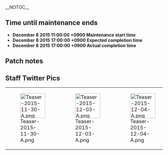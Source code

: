 __NOTOC__
<div style="float:right">{{Edit|Partials/Updates/2015_December_8th}}</div>

==Time until maintenance ends==
{{Timer
|time = December 8 2015 17:00:00 +0900
|style = font-weight:bold; color:#f00; font-size:14px;
|endClass = countdownComplete1
|endText = Maintenance has been completed.
}}
* '''December 8 2015 11:00:00 +0900 Maintenance start time'''
* '''December 8 2015 17:00:00 +0900 Expected completion time'''
* '''December 8 2015 17:00:00 +0900 Actual completion time'''

{{:Partials/Updates/2015_December_8th/Content|thread=true}}

==Patch notes==
{{MultiTweet
|MultiTweetID = Patch
|color = #ace
|title = Patch notes

|link01 = https://twitter.com/KanColle_STAFF/status/674132454853120000
|JP01 = 01▼秋イベント2015：期間限定海域の作戦完了<br>
秋イベント：2015期間限定海域【突入！海上輸送作戦】は、全作戦を終了致しました。<br>
作戦に参加された提督の皆さん、大変お疲れさまでした！
|EN01 = 01▼ End of the Fall 2015 Event<br> The Fall 2015 Event "Charge! Maritime Transport Operation!" has come to an end.<br>Good work, admirals! And stay salty.
|TL01 = [[User:Admiral Mikado|Admiral Mikado]]

|link02 = https://twitter.com/KanColle_STAFF/status/674132844650696704
|JP02 = 02▼「初風」に【季節限定艦娘グラフィック】実装<br>
駆逐艦「初風」に【季節限定艦娘グラフィック】が実装されます。クリスマスmodeの「初風」、どうぞよろしくお願い致します！※次メンテまで期間限定で、南西諸島海域及び北方海域のExtra Operationでも邂逅可能です。
|EN02 = 02▼ Seasonal artwork for [[Hatsukaze]]<br>The destroyer [[Hatsukaze]] now has a seasonal artwork. Now go and take good care of your Christmas mode Hatsukaze! ※Until the next maintenance she'll drop not just in 3-4, but also in World 2 and 3-5.
|TL02 = [[User:Admiral Mikado|Admiral Mikado]]

|link03 = https://twitter.com/KanColle_STAFF/status/674133259844911104
|JP03 = 03▼「谷風」に【季節限定艦娘グラフィック】実装<br>
駆逐艦「谷風」に【季節限定艦娘グラフィック】が実装されます。クリスマスmodeの「谷風」と雪だるま、よろしくお願い致します！※次メンテまで期間限定で、通常の邂逅海域に加えて、鎮守府海域「鎮守府近海航路」でも邂逅可能です。
|EN03 = 03▼ Seasonal artwork for [[Tanikaze]]<br>The destroyer [[Tanikaze]] now has a seasonal artwork. So go and take good care of your Christmas mode Tanikaze and her snowman! ※Until the next maintenance she'll drop in 1-6 in addition to all the other drop locations.
|TL03 = [[User:Admiral Mikado|Admiral Mikado]]

|link04 = https://twitter.com/KanColle_STAFF/status/674133842957983744
|JP04 = 04▼「江風」に【季節限定艦娘グラフィック】実装<br>
駆逐艦「江風」に【季節限定艦娘グラフィック】が実装されます。クリスマスmodeの「江風」、次メンテまで期間限定で鎮守府海域「鎮守府近海」で邂逅可能です。冬の駆逐艦もどうぞよろしくお願い致します！
|EN04 = 04▼ Seasonal artwork for [[Kawakaze]]<br>The destroyer [[Kawakaze]] now has a seasonal artwork. She'll also drop in 1-5 until the next maintenance. And as always, take good care of your destroyers even in Winter!
|TL04 = [[User:Admiral Mikado|Admiral Mikado]]

|link05 = https://twitter.com/KanColle_STAFF/status/674134326292844544
|JP05 = 05▼「大淀」に【季節限定艦娘グラフィック】実装<br>
軽巡「大淀」及び「大淀改」にそれぞれ【季節限定艦娘グラフィック】が実装されます。次のメンテまで期間限定で、通常邂逅に加え、北方海域のExtra Operationでも邂逅可能です。<br>
冬の任務共々よろしくお願い致します！
|EN05 = 05▼ Seasonal artwork for [[Ooyodo]]<br>The light cruiser [[Ooyodo]] now has seasonal artworks. Also, until the next maintenance she'll drop not just on normal maps, but in 3-5 as well.<br>Take good care of her, and don't forget your missions!
|TL05 = [[User:Admiral Mikado|Admiral Mikado]]

|link06 = https://twitter.com/KanColle_STAFF/status/674134801926873088
|JP06 = 06▼「Littorio/Italia」に【季節限定艦娘グラフィック】実装<br>
戦艦「Littorio」及び同改装後の「Italia」に【季節限定艦娘グラフィック】が実装されます。<br>
※同艦は次メンテまで期間限定で、西方海域のExtra Operationで特別邂逅可能です！
|EN06 = 06▼ Seasonal artwork for [[Littorio|Littorio/Italia]]<br>The battleship [[Littorio#Basic|Littorio]] as well as her remodelled version [[Littorio#Upgrade|Italia]] now have seasonal artworks.<br>※Until the next maintenance she'll be a drop in 4-5!
|TL06 = [[User:Admiral Mikado|Admiral Mikado]]

|link07 = https://twitter.com/KanColle_STAFF/status/674135074254655488
|JP07 = 07▼その他の【季節限定艦娘グラフィック】実装<br>
昨年同様に軽巡「那珂」「那珂改二」、軽空母「龍驤」「龍驤改二」、駆逐艦「時雨改二」にクリスマスmodeが実装されます。また、駆逐艦「漣」の同衣裳とケーキが七駆の皆が手伝って、ほんの少しだけパワーアップしました。
|EN07 = 07▼ Other seasonal artworks<br>Just like last year the light cruisers [[Naka#Basic|Naka]], [[Naka#Second Upgrade|Naka Kai-2]], the light carriers [[Ryuujou#Basic|Ryuujou]], [[Ryuujou#Second Upgrade|Ryuujou Kai-2]] and the destroyer [[Shigure#Second Upgrade|Shigure Kai-2]] are now in Christmas mode. Furthermore, [[Sazanami]]'s Christmas outfit and her cake have a received a small power up, courtesy of the 7th DesDiv. 
|TL07 = [[User:Admiral Mikado|Admiral Mikado]]

|link08 = https://twitter.com/KanColle_STAFF/status/674135233319452672
|JP08 = 08▼【秋季限定水着艦娘＆同限定ボイス】の実装終了<br>
「秋季限定水着艦娘」及び「秋ボイス」、秋イベと連動実装された「夜戦突入気構えボイス」等の実装が終了しました。秋季艦娘グラフィックは、それぞれ「艦娘図鑑」に格納されます。
|EN08 = 08▼Removal of the Autumn season swimsuit outfits and voice lines<br>The Autumn season swimsuits and voice lines, as well as the voice lines that were implemented together with the Fall Event, have been removed. The artworks have been added to the library.
|TL08 = [[User:Admiral Mikado|Admiral Mikado]]

|link09 = https://twitter.com/KanColle_STAFF/status/674135551725834241
|JP09 = 09▼「高雄」「愛宕」に新規ボイス実装<br>
高雄型重巡「高雄」「愛宕」に補給ボイス・放置ボイスが実装されます。さらに、同改装後の「高雄改」「愛宕改」には、それぞれケッコンカッコカリ専用新ボイスなどが更新実装されます。
|EN09 = 09▼ New voice lines for [[Takao]] & [[Atago]]<br>The heavy cruisers [[Takao]] & [[Atago]] now have resupply and idle voice lines. Also, their remodelled versions [[Takao#Upgrade|Takao Kai]] & [[Atago#Upgrade|Atago Kai]] also have new waifu voice lines etc.
|TL09 = [[User:Admiral Mikado|Admiral Mikado]]

|link10 = https://twitter.com/KanColle_STAFF/status/674135747461431296
|JP10 = 10▼「阿賀野型」軽巡に新規ボイス実装<br>
改装された阿賀野型軽巡「阿賀野改」「能代改」「矢矧改」「酒匂改」のケッコンカッコカリ専用母港ボイスが更新実装されます。※旧同ボイスは、特定条件時に放置ボイスで聴くことができます。
|EN10 = 10▼ New voice lines for the [[:Category:Agano_Class|Agano-class]]<br>
All remodelled Agano-class light cruisers now have new waifu secretary lines. ※The old waifu lines now trigger as idle lines at certain times.
|TL10 = [[User:Admiral Mikado|Admiral Mikado]]

|link11 = https://twitter.com/KanColle_STAFF/status/674135986838736896
|JP11 = 11▼戦艦「武蔵」「Italia」に新規ボイス実装<br>
改装後の戦艦「武蔵改」及び「Italia」のケッコンカッコカリ専用母港ボイスが更新実装されます。※旧同ボイスは、特定条件時に放置ボイスで聴くことができます。
|EN11 = 11▼ New voice lines for [[Musashi]] & [[Italia]]<br>
The remodelled battleships [[Musashi#Upgrade|Musashi Kai]] & [[Littorio#Upgrade|Italia]] now have new waifu secretary lines. ※The old waifu lines now trigger as idle lines at certain times.
|TL11 = [[User:Admiral Mikado|Admiral Mikado]]

|link12 = https://twitter.com/KanColle_STAFF/status/674136321468698628
|JP12 = 12▼大規模【クリスマス期間限定ボイス】実装<br>
今年は大規模クリスマス！　昨年実装したクリスマス期間限定ボイスに加え、今年は新規に金剛型、扶桑型、翔鶴型、高雄型、阿賀野型、睦月型、一部伊号潜水艦などを含む80隻以上の大規模【クリスマス期間限定ボイス】が実装されます！
|EN12 = 12▼ Lots of Christmas voice lines for almost everyone<br>
This year we'll celebrate Christmas big! Last year's Christmas lines return, and this year others ships get some as well, including the Kongou-class, Fusou-class, Shoukaku-class, Takao-class, Agano-class, Mutsuki-class and some of the submarines, for a total of over 80 ships with Christmas lines! Get HYPE!
|TL12 = [[User:Admiral Mikado|Admiral Mikado]]

|link13 = https://twitter.com/KanColle_STAFF/status/674137655144091648
|JP13 = 13▼家具屋さんの更新<br>
家具屋さんのお品書きが更新され、新家具を含む「冬家具」が多数実装されました。<br>
新実装の新家具等を一部ご紹介します。<br>
・七面鳥のディナー new!<br>
・白い高級大理石床 new!<br>
・北方迷彩な桐箪笥 new!<br>
・「トラック泊地」掛け軸 new!
|EN13 = 13▼ New Furniture<br>
The furniture shop's inventory has been updated, now with lots of Winter furniture.<br>
Including:<br>
・ Turkey Dinner ''(new!)''<br>
・ White Top Quality Marble Floor ''(new!)''<br>
・ Northern Camouflage Paulownia Chest ''(new!)''<br>
・ "Truk Anchorage" Hanging Scroll ''(new!)''
|TL13 = [[User:Admiral Mikado|Admiral Mikado]]

|link14 = https://twitter.com/KanColle_STAFF/status/674138351255945217
|JP14 = 14▼「夜のお詫び掛け軸」お届け<br>
秋イベでは、いくつかご迷惑をお掛けして申し訳ありませんでした。お詫びの気持ちを込め、下記の二種類のお詫び掛け軸をお届け致します。※家具屋さんからお届けします。<br>
・夜のお詫び掛け軸(壱) new!<br>
・夜のお詫び掛け軸(弐) new!
|EN14 = 14▼ "Sorry" Night Scrolls <br>
We're terribly sorry for how much we fucked up during the Fall Event. Here, takes these two scrolls as an apology. ※Get them from the furniture shop.<br>
・ "Sorry" Night Scroll #1 ''(new!)''<br>
・ "Sorry" Night Scroll #2 ''(new!)''
|TL14 = [[User:Admiral Mikado|Admiral Mikado]]

|link15 = https://twitter.com/KanColle_STAFF/status/674139466915643392
|JP15 = 15▼「鎮守府カウンターバー」のクリスマス期間限定強化<br>
独特な存在感を持つ家具「鎮守府カウンターバー」。そのクリスマス期間限定更新を実施しました。間宮さんや鳳翔さん心尽くしの七面鳥料理などをどうぞ！また、新艦娘含む、同呑み/食べ属性を一部更新致しました。 
|EN15 = 15▼ Christmas upgrade for the counter bar<br>
Ah yes, the naval base counter bar, with its unique presence. It's received a Christmas upgrade. Now go and enjoy the turkey and other food Mamiya & Houshou have prepared for this occasion! Also, the eating and drinking habits of some ships, including the new ones, have been changed.
|TL15 = [[User:Admiral Mikado|Admiral Mikado]]

|link16 = https://twitter.com/KanColle_STAFF/status/674140584450199552
|JP16 = 16▼【新任務】の追加実装<br>
下記任務を含む計六種類の【新任務】が新たに追加実装されます。<br>
●「第十六戦隊(第二次)」を編成せよ！<br>
●「礼号作戦」実施せよ！<br>
※それぞれ任務受諾には、トリガーとなる受諾条件達成が必要です。<br>
※新任務では、特注家具職人や間宮等も入手可能です。
|EN16 = 16▼ New quests, more salt<br>
A total of six new quests have been added, including the following ones:<br>
●Form the "16th Squadron (2nd Gen.)"!<br>
●Carry out "Operation Rei-Go!<br>
※Each quest has certain prequisites that need to be fulfilled in order to unlock it.<br>
※The new quests reward you with furniture fairies, Mamiya etc.
|TL16 = [[User:Admiral Mikado|Admiral Mikado]]

|link17 = https://twitter.com/KanColle_STAFF/status/674141423516577792
|JP17 = 17▼「朧改」グラフィック更新<br>
特型駆逐艦「朧」改装後の「朧改」の艦娘グラフィックを更新実装しました。
|EN17 = 17▼ Update of [[Oboro#Upgrade|Oboro Kai]]'s artwork<br>
The Special Type destroyer [[Oboro]] now has a new artwork when remodelled.
|TL17 = [[User:Admiral Mikado|Admiral Mikado]]

|link18 = https://twitter.com/KanColle_STAFF/status/674142689458126848
|JP18 = 18▼「艦娘」レベル上限の開放<br>
「艦娘」のレベル上限を、現在の【150】から【155】に開放しました。<br>
※同開放に関して、新しいアイテム等は特に必要ありません。
|EN18 = 18▼ Level cap increased<br>
The level cap has been raised from '''150''' to '''155'''.<br>
※No special item is necessary to reach it.<br>
※Your ships still have to be married, duh.
|TL18 = [[User:Admiral Mikado|Admiral Mikado]]

|link19 = https://twitter.com/KanColle_STAFF/status/674143937863413760
|JP19 = 19▼【新母港BGM】の追加実装<br>
クリスマスシーズンを母港で艦娘たちとゆっくり過ごすための新BGM「聖夜の母港」を実装しました。冬の艦娘もどうぞよろしくお願い致します！<br>
※一部の冬家具設置でも再生可能です。<br>
※鎮守府ジュークボックスでリクエスト＆母港曲設定可能です。
|EN19 = 19▼ New Home Port BGM<br>
Here's the BGM "Christmas Eve at the Home Port" to help you and your ship girls relax during the winter season. Also, take good care of them.<br>
※It's triggered by certain furniture items.<br>
※You can also request it with the juke box and set it as home port BGM.
|TL19 = [[User:Admiral Mikado|Admiral Mikado]]
}}

==Staff Twitter Pics==
{|
|-
|[[File:Teaser-2015-11-30-A.png|80px]]
|[[File:Teaser-2015-12-03-A.png|80px]]
|[[File:Teaser-2015-12-04-A.png|80px]]
|[[File:Teaser-2015-12-06-A.png|80px]]
|[[File:Teaser-2015-12-07-A.png|80px]]
|[[File:Teaser-2015-12-08-A.png|80px]]
|[[File:Teaser-2015-12-08-B.png|80px]]
|}